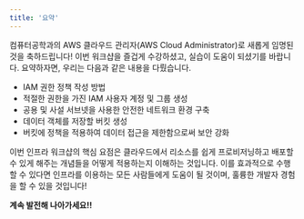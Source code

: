 ```yaml
---
title: '요약'
---
```


컴퓨터공학과의 AWS 클라우드 관리자(AWS Cloud Administrator)로 새롭게 임명된 것을 축하드립니다! 이번 워크샵을 즐겁게 수강하셨고, 실습이 도움이 되셨기를 바랍니다. 요약하자면, 우리는 다음과 같은 내용을 다뤘습니다.

- IAM 권한 정책 작성 방법
- 적절한 권한을 가진 IAM 사용자 계정 및 그룹 생성
- 공용 및 사설 서브넷을 사용한 안전한 네트워크 환경 구축
- 데이터 객체를 저장할 버킷 생성
- 버킷에 정책을 적용하여 데이터 접근을 제한함으로써 보안 강화

이번 인프라 워크샵의 핵심 요점은 클라우드에서 리소스를 쉽게 프로비저닝하고 배포할 수 있게 해주는 개념들을 어떻게 적용하는지 이해하는 것입니다. 이를 효과적으로 수행할 수 있다면 인프라를 이용하는 모든 사람들에게 도움이 될 것이며, 훌륭한 개발자 경험을 할 수 있을 것입니다!

**계속 발전해 나아가세요!!**
